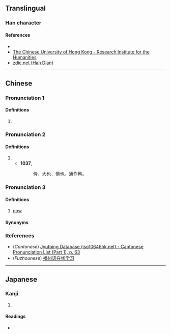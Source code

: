 {{character info/new}}
==Translingual==

===Han character===
{{Han char|rn=9|rad=人|as=04|sn=6|four=28227|canj=OOIN|ids=⿰亻今}}

====References====
* {{Han ref|kx=0094.090|dkj=00401|dj=0200.010|hdz=10124.110|uh=4EF1|ud=20209|bh=C9B0|bd=51632}}
* [http://humanum.arts.cuhk.edu.hk/Lexis/lexi-can/search.php?q=%C9%B0 The Chinese University of Hong Kong - Research Institute for the Humanities]
* [http://www.zdic.net/z/15/js/4EF1.htm zdic.net (Han Dian)]

----

==Chinese==
{{zh-forms}}

===Pronunciation 1===
{{zh-pron
|m=qián,qín
|c=kim4
|mc=
|oc=
|ma=
|cat=n
}}

====Definitions====
{{zh-hanzi}}

# {{n-g|A kind of [[ancient]] [[music]] of northern [[Chinese]] [[ethnic]] [[minorities]].}}

===Pronunciation 2===
{{zh-pron
|m=jīng
|cat=a
}}

====Definitions====
{{zh-hanzi}}

# {{zh-alt-form|矜}}
#* '''1037''', ''{{w|Jiyun}}''
#*: 仱，大也，愼也。通作矜。


===Pronunciation 3===
{{zh-pron
|md=dáng
|cat=a
}}

====Definitions====

# [[now]]

====Synonyms====
{{zh-dial|現在}}



===References===
* (''Cantonese'') [http://www.iso10646hk.net/jp/document/download.jsp Jyutping Database (iso10646hk.net) - Cantonese Pronunciation List (Part 1), p. 63]
* (''Fuzhounese'') [http://120.25.72.164/fzhDictionary/index.php?s=/Home/Dictionary/getWordInfo/ye/1/word/%E4%BB%B1 福州话在线学习]

----

==Japanese==

===Kanji===
{{ja-kanji|grade=|rs=人04}}

# {{defn|lang=ja|sort=人04}}

====Readings====
* {{ja-readings|on=[[けん]] (ken), [[げん]] (gen), [[きょう]] (kyō), [[きん]] (kin), [[ごん]] (gon)|kun=[[ほこる]] (hokoru), [[つつしむ]] (tsutsushimu)}}